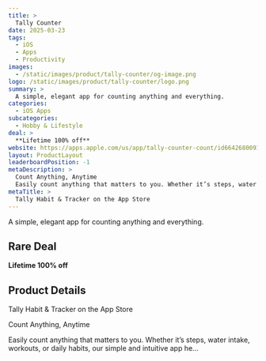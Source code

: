 ```yaml
---
title: >
  Tally Counter
date: 2025-03-23
tags:
  - iOS
  - Apps
  - Productivity
images:
  - /static/images/product/tally-counter/og-image.png
logo: /static/images/product/tally-counter/logo.png
summary: >
  A simple, elegant app for counting anything and everything.
categories:
  - iOS Apps
subcategories:
  - Hobby & Lifestyle
deal: >
  **Lifetime 100% off**
website: https://apps.apple.com/us/app/tally-counter-count/id6642680091
layout: ProductLayout
leaderboardPosition: -1
metaDescription: >
  Count Anything, Anytime
  Easily count anything that matters to you. Whether it’s steps, water intake, workouts, or daily habits, our simple and intuitive app he…
metaTitle: >
  ‎Tally Habit & Tracker on the App Store
---
```

A simple, elegant app for counting anything and everything.

## Rare Deal

**Lifetime 100% off**

## Product Details

‎Tally Habit & Tracker on the App Store

Count Anything, Anytime

Easily count anything that matters to you. Whether it’s steps, water intake, workouts, or daily habits, our simple and intuitive app he…
